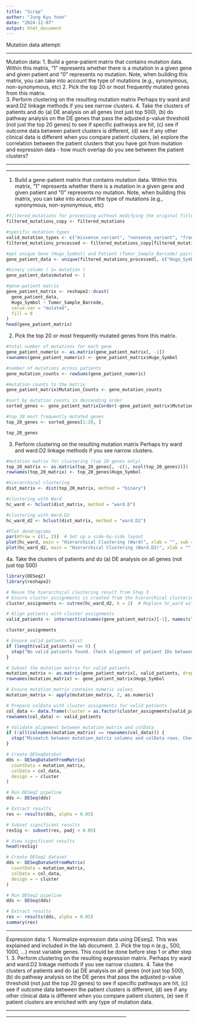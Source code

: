 ```yaml
---
title: "Scrap"
author: "Jung Kyu Yoon"
date: "2024-12-07"
output: html_document
---
```







Mutation data attempt:

_______________________________________________________________________________________________________________________________________
Mutation data:
1. Build a gene-patient matrix that contains mutation data. Within this matrix, "1" represents whether there is a mutation in a given gene and given patient and "0" represents no mutation. Note, when building this matrix, you can take into account the type of mutations (e.g., synonymous, non-synonymous, etc) 
2. Pick the top 20 or most frequently mutated genes from this matrix.  
3. Perform clustering on the resulting mutation matrix Perhaps try ward and ward.D2 linkage methods if you see narrow clusters.
4. Take the clusters of patients and do (a) DE analysis on all genes (not just top 500), (b) do pathway analysis on the DE genes that pass the adjusted p-value threshold (not just the top 20 genes) to see if specific pathways are hit, (c) see if outcome data between patient clusters is different, (d) see if any other clinical data is different when you compare patient clusters, (e) explore the correlation between the patient clusters that you have got from mutation and expression data - how much overlap do you see between the patient clusters?
_______________________________________________________________________________________________________________________________________

1. Build a gene-patient matrix that contains mutation data. Within this matrix, "1" represents whether there is a mutation in a given gene and given patient and "0" represents no mutation. Note, when building this matrix, you can take into account the type of mutations (e.g., synonymous, non-synonymous, etc)
```r
#filtered_mutations for processing without modifying the original fitlered data
filtered_mutations_copy <- filtered_mutations

#specific mutation types
valid_mutation_types <- c("missense_variant", "nonsense_variant", "frameshift_variant")
filtered_mutations_processed <- filtered_mutations_copy[filtered_mutations_copy$Consequence %in% valid_mutation_types, ]

#get unique Gene (Hugo_Symbol) and Patient (Tumor_Sample_Barcode) pairs
gene_patient_data <- unique(filtered_mutations_processed[, c("Hugo_Symbol", "Tumor_Sample_Barcode")])

#binary column ( 1= mutation )
gene_patient_data$mutated <- 1

#gene-patient matrix
gene_patient_matrix <- reshape2::dcast(
  gene_patient_data,
  Hugo_Symbol ~ Tumor_Sample_Barcode,
  value.var = "mutated",
  fill = 0
)
head(gene_patient_matrix)


```

2. Pick the top 20 or most frequently mutated genes from this matrix.  
```r
#total number of mutations for each gene
gene_patient_numeric <- as.matrix(gene_patient_matrix[, -1])  
rownames(gene_patient_numeric) <- gene_patient_matrix$Hugo_Symbol

#number of mutations across patients
gene_mutation_counts <- rowSums(gene_patient_numeric)

#mutation counts to the matrix
gene_patient_matrix$Mutation_Counts <- gene_mutation_counts

#sort by mutation counts in descending order
sorted_genes <- gene_patient_matrix[order(-gene_patient_matrix$Mutation_Counts), ]

#top 20 most frequently mutated genes
top_20_genes <- sorted_genes[1:20, ]

top_20_genes


```

3. Perform clustering on the resulting mutation matrix Perhaps try ward and ward.D2 linkage methods if you see narrow clusters.
```r

#mutation matrix for clustering (top 20 genes only)
top_20_matrix <- as.matrix(top_20_genes[, -c(1, ncol(top_20_genes))])
rownames(top_20_matrix) <- top_20_genes$Hugo_Symbol

#hierarchical clustering
dist_matrix <- dist(top_20_matrix, method = "binary")

#clustering with Ward
hc_ward <- hclust(dist_matrix, method = "ward.D")

#clustering with Ward.D2
hc_ward_d2 <- hclust(dist_matrix, method = "ward.D2")

#Plot dendrograms
par(mfrow = c(1, 2))  # Set up a side-by-side layout
plot(hc_ward, main = "Hierarchical Clustering (Ward)", xlab = "", sub = "", cex = 0.8)
plot(hc_ward_d2, main = "Hierarchical Clustering (Ward.D2)", xlab = "", sub = "", cex = 0.8)

```




4a. Take the clusters of patients and do (a) DE analysis on all genes (not just top 500)

```r
library(DESeq2)
library(reshape2)

# Reuse the hierarchical clustering result from Step 3
# Ensure cluster_assignments is created from the hierarchical clustering
cluster_assignments <- cutree(hc_ward_d2, k = 2)  # Replace hc_ward with hc_ward_d2 if preferred
```


```r
# Align patients with cluster assignments
valid_patients <- intersect(colnames(gene_patient_matrix)[-1], names(cluster_assignments))  # Exclude the first column (Hugo_Symbol)

cluster_assignments
```


```r
# Ensure valid patients exist
if (length(valid_patients) == 0) {
  stop("No valid patients found. Check alignment of patient IDs between gene_patient_matrix and cluster_assignments.")
}

# Subset the mutation matrix for valid patients
mutation_matrix <- as.matrix(gene_patient_matrix[, valid_patients, drop = FALSE])
rownames(mutation_matrix) <- gene_patient_matrix$Hugo_Symbol

# Ensure mutation_matrix contains numeric values
mutation_matrix <- apply(mutation_matrix, 2, as.numeric)

# Prepare colData with cluster assignments for valid patients
col_data <- data.frame(cluster = as.factor(cluster_assignments[valid_patients]))
rownames(col_data) <- valid_patients

# Validate alignment between mutation_matrix and colData
if (!all(colnames(mutation_matrix) == rownames(col_data))) {
  stop("Mismatch between mutation_matrix columns and colData rows. Check patient ID alignment.")
}

# Create DESeqDataSet
dds <- DESeqDataSetFromMatrix(
  countData = mutation_matrix,
  colData = col_data,
  design = ~ cluster
)

# Run DESeq2 pipeline
dds <- DESeq(dds)

# Extract results
res <- results(dds, alpha = 0.05)

# Subset significant results
resSig <- subset(res, padj < 0.05)

# View significant results
head(resSig)


```

```r
# Create DESeq2 dataset
dds <- DESeqDataSetFromMatrix(
  countData = mutation_matrix,
  colData = col_data,
  design = ~ cluster
)

# Run DESeq2 pipeline
dds <- DESeq(dds)

# Extract results
res <- results(dds, alpha = 0.05)
summary(res)

```




_________________________________________________________________________________________________________________________________
Expression data:
1. Normalize expression data using DEseq2. This was explained and included in the lab document. 
2. Pick the top n (e.g., 500, 1000, ...) most variable genes. This could be done before step 1 or after step 1. 
3. Perform clustering on the resulting expression matrix. Perhaps try ward and ward.D2 linkage methods if you see narrow clusters.
4. Take the clusters of patients and do (a) DE analysis on all genes (not just top 500), (b) do pathway analysis on the DE genes that pass the adjusted p-value threshold (not just the top 20 genes) to see if specific pathways are hit, (c) see if outcome data between the patient clusters is different, (d) see if any other clinical data is different when you compare patient clusters, (e) see if patient clusters are enriched with any type of mutation data.   
_________________________________________________________________________________________________________________________________
```r

```









